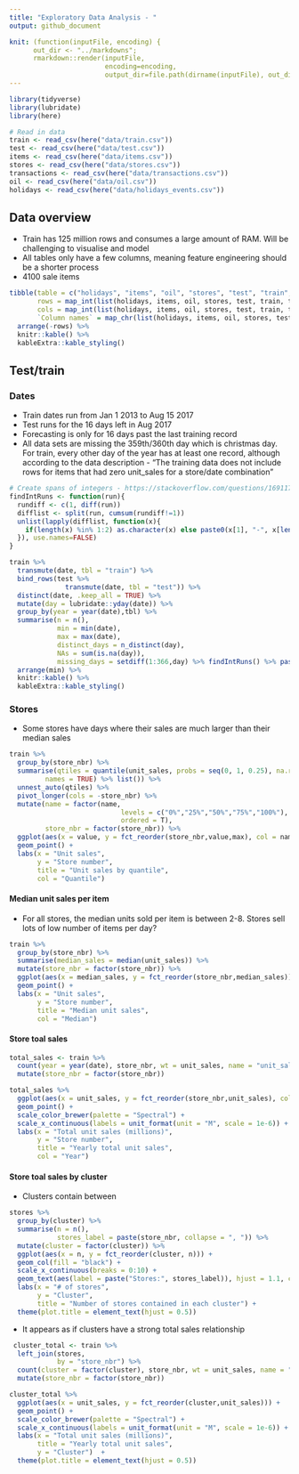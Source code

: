 ```yaml
---
title: "Exploratory Data Analysis - "
output: github_document

knit: (function(inputFile, encoding) {
      out_dir <- "../markdowns";
      rmarkdown::render(inputFile,
                        encoding=encoding,
                        output_dir=file.path(dirname(inputFile), out_dir))})
---
```


```r
library(tidyverse)
library(lubridate)
library(here)

# Read in data
train <- read_csv(here("data/train.csv"))
test <- read_csv(here("data/test.csv")) 
items <- read_csv(here("data/items.csv")) 
stores <- read_csv(here("data/stores.csv"))
transactions <- read_csv(here("data/transactions.csv"))
oil <- read_csv(here("data/oil.csv"))
holidays <- read_csv(here("data/holidays_events.csv"))
```

## Data overview

 - Train has 125 million rows and consumes a large amount of RAM. Will be challenging to visualise and model
 - All tables only have a few columns, meaning feature engineering should be a shorter process
 - 4100 sale items

```r
tibble(table = c("holidays", "items", "oil", "stores", "test", "train", "transactions"),
       rows = map_int(list(holidays, items, oil, stores, test, train, transactions),nrow),
       cols = map_int(list(holidays, items, oil, stores, test, train, transactions),ncol),
       `Column names` = map_chr(list(holidays, items, oil, stores, test, train, transactions),~colnames(.x) %>% paste(collapse = ", "))) %>% 
  arrange(-rows) %>% 
  knitr::kable() %>% 
  kableExtra::kable_styling()
```

## Test/train

### Dates

- Train dates run from Jan 1 2013 to Aug 15 2017
- Test runs for the 16 days left in Aug 2017
- Forecasting is only for 16 days past the last training record
- All data sets are missing the 359th/360th day which is christmas day. For train, every other day of the year has at least one record, although according to the data description - "The training data does not include rows for items that had zero unit_sales for a store/date combination"



```r
# Create spans of integers - https://stackoverflow.com/questions/16911773/collapse-runs-of-consecutive-numbers-to-ranges
findIntRuns <- function(run){
  rundiff <- c(1, diff(run))
  difflist <- split(run, cumsum(rundiff!=1))
  unlist(lapply(difflist, function(x){
    if(length(x) %in% 1:2) as.character(x) else paste0(x[1], "-", x[length(x)])
  }), use.names=FALSE)
}

train %>% 
  transmute(date, tbl = "train") %>% 
  bind_rows(test %>% 
              transmute(date, tbl = "test")) %>% 
  distinct(date, .keep_all = TRUE) %>% 
  mutate(day = lubridate::yday(date)) %>% 
  group_by(year = year(date),tbl) %>% 
  summarise(n = n(),
            min = min(date),
            max = max(date),
            distinct_days = n_distinct(day),
            NAs = sum(is.na(day)),
            missing_days = setdiff(1:366,day) %>% findIntRuns() %>% paste(collapse = ", ")) %>% 
  arrange(min) %>% 
  knitr::kable() %>% 
  kableExtra::kable_styling()
```

### Stores

 - Some stores have days where their sales are much larger than their median sales

```r
train %>% 
  group_by(store_nbr) %>% 
  summarise(qtiles = quantile(unit_sales, probs = seq(0, 1, 0.25), na.rm = FALSE,
         names = TRUE) %>% list()) %>% 
  unnest_auto(qtiles) %>% 
  pivot_longer(cols = -store_nbr) %>%
  mutate(name = factor(name,
                            levels = c("0%","25%","50%","75%","100%"),
                            ordered = T),
         store_nbr = factor(store_nbr)) %>% 
  ggplot(aes(x = value, y = fct_reorder(store_nbr,value,max), col = name)) +
  geom_point() +
  labs(x = "Unit sales",
       y = "Store number",
       title = "Unit sales by quantile",
       col = "Quantile")
```

#### Median unit sales per item

- For all stores, the median units sold per item is between 2-8. Stores sell lots of low number of items per day?

```r
train %>% 
  group_by(store_nbr) %>% 
  summarise(median_sales = median(unit_sales)) %>% 
  mutate(store_nbr = factor(store_nbr)) %>% 
  ggplot(aes(x = median_sales, y = fct_reorder(store_nbr,median_sales))) +
  geom_point() +
  labs(x = "Unit sales",
       y = "Store number",
       title = "Median unit sales",
       col = "Median")
```

#### Store toal sales

```r
total_sales <- train %>% 
  count(year = year(date), store_nbr, wt = unit_sales, name = "unit_sales") %>% 
  mutate(store_nbr = factor(store_nbr))

total_sales %>% 
  ggplot(aes(x = unit_sales, y = fct_reorder(store_nbr,unit_sales), col = factor(year))) +
  geom_point() +
  scale_color_brewer(palette = "Spectral") +
  scale_x_continuous(labels = unit_format(unit = "M", scale = 1e-6)) +
  labs(x = "Total unit sales (millions)",
       y = "Store number",
       title = "Yearly total unit sales",
       col = "Year")
```



#### Store toal sales by cluster

 - Clusters contain between 

```r
stores %>% 
  group_by(cluster) %>% 
  summarise(n = n(),
            stores_label = paste(store_nbr, collapse = ", ")) %>% 
  mutate(cluster = factor(cluster)) %>% 
  ggplot(aes(x = n, y = fct_reorder(cluster, n))) +
  geom_col(fill = "black") +
  scale_x_continuous(breaks = 0:10) +
  geom_text(aes(label = paste("Stores:", stores_label)), hjust = 1.1, col = "white") +
  labs(x = "# of stores",
       y = "Cluster",
       title = "Number of stores contained in each cluster") +
  theme(plot.title = element_text(hjust = 0.5))
```

 - It appears as if clusters have a strong total sales relationship

```r
 cluster_total <- train %>% 
  left_join(stores,
            by = "store_nbr") %>% 
  count(cluster = factor(cluster), store_nbr, wt = unit_sales, name = "unit_sales") %>% 
  mutate(store_nbr = factor(store_nbr))

cluster_total %>% 
  ggplot(aes(x = unit_sales, y = fct_reorder(cluster,unit_sales))) +
  geom_point() +
  scale_color_brewer(palette = "Spectral") +
  scale_x_continuous(labels = unit_format(unit = "M", scale = 1e-6)) +
  labs(x = "Total unit sales (millions)",
       title = "Yearly total unit sales",
       y = "Cluster")  +
  theme(plot.title = element_text(hjust = 0.5))
```